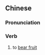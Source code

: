 {{also|挂果}}
==Chinese==
{{zh-forms|s=挂果}}

===Pronunciation===
{{zh-pron
|m=guàguǒ
|cat=v
}}

===Verb===
{{zh-verb}}

# to [[bear fruit]]